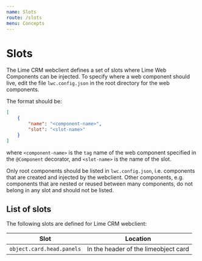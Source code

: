 ```yaml
---
name: Slots
route: /slots
menu: Concepts
---
```


# Slots

The Lime CRM webclient defines a set of slots where Lime Web Components can be injected. To specify where a web component should live, edit the file `lwc.config.json` in the root directory for the web components.

The format should be:

```json
[
    {
        "name": "<component-name>",
        "slot": "<slot-name>"
    }
]
```

where `<component-name>` is the `tag` name of the web component specified in the `@Component` decorator, and `<slot-name>` is the name of the slot.

Only root components should be listed in `lwc.config.json`, i.e. components that are created and injected by the webclient. Other components, e.g. components that are nested or reused between many components, do not belong in any slot and should not be listed.

## List of slots

The following slots are defined for Lime CRM webclient:

| Slot                          | Location                                  |
| ----------------------------- | ----------------------------------------- |
| `object.card.head.panels`     | In the header of the limeobject card      |
